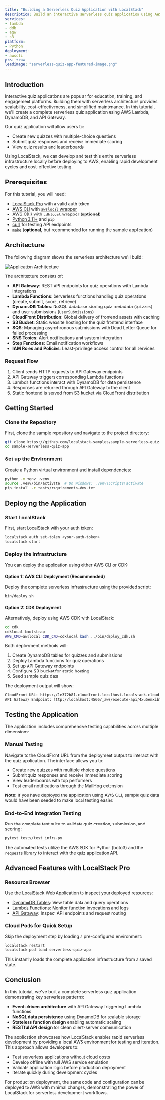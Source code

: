 ```yaml
---
title: "Building a Serverless Quiz Application with LocalStack"
description: Build an interactive serverless quiz application using AWS Lambda, DynamoDB, and API Gateway. Learn how to create, deploy, and test a complete serverless architecture locally with LocalStack, featuring quiz creation, submission handling, and scoring mechanisms.
services:
- lambda
- ddb
- agw
- s3
platform:
- Python
deployment:
- awscli
pro: true
leadimage: "serverless-quiz-app-featured-image.png"
---
```


## Introduction

Interactive quiz applications are popular for education, training, and engagement platforms. Building them with serverless architecture provides scalability, cost-effectiveness, and simplified maintenance. In this tutorial, we'll create a complete serverless quiz application using AWS Lambda, DynamoDB, and API Gateway.

Our quiz application will allow users to:
- Create new quizzes with multiple-choice questions
- Submit quiz responses and receive immediate scoring
- View quiz results and leaderboards

Using LocalStack, we can develop and test this entire serverless infrastructure locally before deploying to AWS, enabling rapid development cycles and cost-effective testing.

## Prerequisites

For this tutorial, you will need:

- [LocalStack Pro](https://localstack.cloud/pricing/) with a valid auth token
- [AWS CLI](https://docs.localstack.cloud/user-guide/integrations/aws-cli/) with [`awslocal` wrapper](https://docs.localstack.cloud/user-guide/integrations/aws-cli/#localstack-aws-cli-awslocal)
- [AWS CDK](https://docs.localstack.cloud/user-guide/integrations/aws-cdk/) with [`cdklocal` wrapper](https://github.com/localstack/aws-cdk-local) (**optional**)
- [Python 3.11+](https://www.python.org/downloads/) and `pip`
- [curl](https://curl.se/) for testing API endpoints
- [`make`](https://www.gnu.org/software/make/) (**optional**, but recommended for running the sample application)

## Architecture

The following diagram shows the serverless architecture we'll build:

![Application Architecture](/images/aws/serverless-quiz-app-architecture.png)

The architecture consists of:

- **API Gateway**: REST API endpoints for quiz operations with Lambda integrations
- **Lambda Functions**: Serverless functions handling quiz operations (create, submit, score, retrieve)
- **DynamoDB Tables**: NoSQL database storing quiz metadata (`Quizzes`) and user submissions (`UserSubmissions`)
- **CloudFront Distribution**: Global delivery of frontend assets with caching
- **S3 Bucket**: Static website hosting for the quiz frontend interface
- **SQS**: Managing asynchronous submissions with Dead Letter Queue for failed processing
- **SNS Topics**: Alert notifications and system integration
- **Step Functions**: Email notification workflows
- **IAM Roles and Policies**: Least-privilege access control for all services

### Request Flow

1. Client sends HTTP requests to API Gateway endpoints
2. API Gateway triggers corresponding Lambda functions
3. Lambda functions interact with DynamoDB for data persistence
4. Responses are returned through API Gateway to the client
5. Static frontend is served from S3 bucket via CloudFront distribution

## Getting Started

### Clone the Repository

First, clone the sample repository and navigate to the project directory:

```bash
git clone https://github.com/localstack-samples/sample-serverless-quiz-app.git
cd sample-serverless-quiz-app
```

### Set up the Environment

Create a Python virtual environment and install dependencies:

```bash
python -m venv .venv
source .venv/bin/activate  # On Windows: .venv\Scripts\activate
pip install -r tests/requirements-dev.txt
```

## Deploying the Application

### Start LocalStack

First, start LocalStack with your auth token:

```bash
localstack auth set-token <your-auth-token>
localstack start
```

### Deploy the Infrastructure

You can deploy the application using either AWS CLI or CDK:

#### Option 1: AWS CLI Deployment (Recommended)

Deploy the complete serverless infrastructure using the provided script:

```bash
bin/deploy.sh
```

#### Option 2: CDK Deployment

Alternatively, deploy using AWS CDK with LocalStack:

```bash
cd cdk
cdklocal bootstrap
AWS_CMD=awslocal CDK_CMD=cdklocal bash ../bin/deploy_cdk.sh
```

Both deployment methods will:
1. Create DynamoDB tables for quizzes and submissions
2. Deploy Lambda functions for quiz operations
3. Set up API Gateway endpoints
4. Configure S3 bucket for static hosting
5. Seed sample quiz data

The deployment output will show:

```bash
CloudFront URL: https://1e372b81.cloudfront.localhost.localstack.cloud
API Gateway Endpoint: http://localhost:4566/_aws/execute-api/4xu5emxibf/test
```

## Testing the Application

The application includes comprehensive testing capabilities across multiple dimensions:

### Manual Testing

Navigate to the CloudFront URL from the deployment output to interact with the quiz application. The interface allows you to:

- Create new quizzes with multiple choice questions
- Submit quiz responses and receive immediate scoring
- View leaderboards with top performers
- Test email notifications through the MailHog extension

**Note**: If you have deployed the application using AWS CLI, sample quiz data would have been seeded to make local testing easier.

### End-to-End Integration Testing

Run the complete test suite to validate quiz creation, submission, and scoring:

```bash
pytest tests/test_infra.py
```

The automated tests utilize the AWS SDK for Python (boto3) and the `requests` library to interact with the quiz application API.

## Advanced Features with LocalStack Pro

### Resource Browser

Use the LocalStack Web Application to inspect your deployed resources:

- [DynamoDB Tables](https://app.localstack.cloud/inst/default/resources/dynamodb): View table data and query operations
- [Lambda Functions](https://app.localstack.cloud/inst/default/resources/lambda/functions): Monitor function invocations and logs
- [API Gateway](https://app.localstack.cloud/inst/default/resources/apigateway): Inspect API endpoints and request routing

### Cloud Pods for Quick Setup

Skip the deployment step by loading a pre-configured environment:

```bash
localstack restart
localstack pod load serverless-quiz-app
```

This instantly loads the complete application infrastructure from a saved state.

## Conclusion

In this tutorial, we've built a complete serverless quiz application demonstrating key serverless patterns:

- **Event-driven architecture** with API Gateway triggering Lambda functions
- **NoSQL data persistence** using DynamoDB for scalable storage
- **Stateless function design** enabling automatic scaling
- **RESTful API design** for clean client-server communication

The application showcases how LocalStack enables rapid serverless development by providing a local AWS environment for testing and iteration. This approach allows developers to:

- Test serverless applications without cloud costs
- Develop offline with full AWS service emulation
- Validate application logic before production deployment
- Iterate quickly during development cycles

For production deployment, the same code and configuration can be deployed to AWS with minimal changes, demonstrating the power of LocalStack for serverless development workflows.
